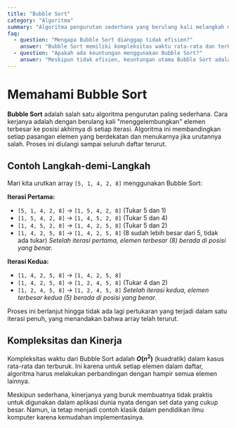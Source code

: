 ```yaml
---
title: "Bubble Sort"
category: "Algoritma"
summary: "Algoritma pengurutan sederhana yang berulang kali melangkah melalui daftar, membandingkan elemen yang berdekatan dan menukarnya jika urutannya salah."
faq:
  - question: "Mengapa Bubble Sort dianggap tidak efisien?"
    answer: "Bubble Sort memiliki kompleksitas waktu rata-rata dan terburuk O(n²), yang berarti waktu eksekusinya meningkat secara kuadratik dengan jumlah elemen. Untuk set data yang besar, ini menjadi sangat lambat dibandingkan dengan algoritma yang lebih canggih seperti Merge Sort atau Quick Sort yang memiliki kompleksitas O(n log n)."
  - question: "Apakah ada keuntungan menggunakan Bubble Sort?"
    answer: "Meskipun tidak efisien, keuntungan utama Bubble Sort adalah kesederhanaannya. Algoritma ini sangat mudah dipahami dan diimplementasikan, menjadikannya alat pengajaran yang bagus untuk memperkenalkan konsep algoritma pengurutan."
---
```


# Memahami Bubble Sort

**Bubble Sort** adalah salah satu algoritma pengurutan paling sederhana. Cara kerjanya adalah dengan berulang kali "menggelembungkan" elemen terbesar ke posisi akhirnya di setiap iterasi. Algoritma ini membandingkan setiap pasangan elemen yang berdekatan dan menukarnya jika urutannya salah. Proses ini diulangi sampai seluruh daftar terurut.

## Contoh Langkah-demi-Langkah

Mari kita urutkan array `[5, 1, 4, 2, 8]` menggunakan Bubble Sort:

**Iterasi Pertama:**
- `[5, 1, 4, 2, 8]` → `[1, 5, 4, 2, 8]` (Tukar 5 dan 1)
- `[1, 5, 4, 2, 8]` → `[1, 4, 5, 2, 8]` (Tukar 5 dan 4)
- `[1, 4, 5, 2, 8]` → `[1, 4, 2, 5, 8]` (Tukar 5 dan 2)
- `[1, 4, 2, 5, 8]` → `[1, 4, 2, 5, 8]` (8 sudah lebih besar dari 5, tidak ada tukar)
*Setelah iterasi pertama, elemen terbesar (8) berada di posisi yang benar.*

**Iterasi Kedua:**
- `[1, 4, 2, 5, 8]` → `[1, 4, 2, 5, 8]`
- `[1, 4, 2, 5, 8]` → `[1, 2, 4, 5, 8]` (Tukar 4 dan 2)
- `[1, 2, 4, 5, 8]` → `[1, 2, 4, 5, 8]`
*Setelah iterasi kedua, elemen terbesar kedua (5) berada di posisi yang benar.*

Proses ini berlanjut hingga tidak ada lagi pertukaran yang terjadi dalam satu iterasi penuh, yang menandakan bahwa array telah terurut.

## Kompleksitas dan Kinerja

Kompleksitas waktu dari Bubble Sort adalah **$O(n^2)$** (kuadratik) dalam kasus rata-rata dan terburuk. Ini karena untuk setiap elemen dalam daftar, algoritma harus melakukan perbandingan dengan hampir semua elemen lainnya.

Meskipun sederhana, kinerjanya yang buruk membuatnya tidak praktis untuk digunakan dalam aplikasi dunia nyata dengan set data yang cukup besar. Namun, ia tetap menjadi contoh klasik dalam pendidikan ilmu komputer karena kemudahan implementasinya.
